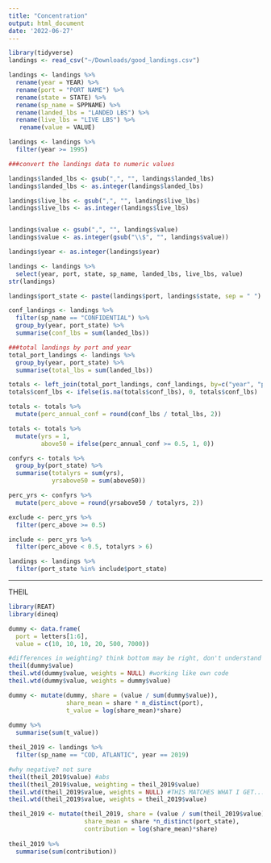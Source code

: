 ```yaml
---
title: "Concentration"
output: html_document
date: '2022-06-27'
---
```


```r
library(tidyverse)
landings <- read_csv("~/Downloads/good_landings.csv")
```

```r
landings <- landings %>%
  rename(year = YEAR) %>%
  rename(port = "PORT NAME") %>%
  rename(state = STATE) %>%
  rename(sp_name = SPPNAME) %>%
  rename(landed_lbs = "LANDED LBS") %>%
  rename(live_lbs = "LIVE LBS") %>%
   rename(value = VALUE)
```

```r
landings <- landings %>%
  filter(year >= 1995)
```

```r
###convert the landings data to numeric values

landings$landed_lbs <- gsub(",", "", landings$landed_lbs)
landings$landed_lbs <- as.integer(landings$landed_lbs)

landings$live_lbs <- gsub(",", "", landings$live_lbs)
landings$live_lbs <- as.integer(landings$live_lbs)


landings$value <- gsub(",", "", landings$value)
landings$value <- as.integer(gsub("\\$", "", landings$value))

landings$year <- as.integer(landings$year)

landings <- landings %>%
  select(year, port, state, sp_name, landed_lbs, live_lbs, value)
str(landings)
```

```r
landings$port_state <- paste(landings$port, landings$state, sep = " ")
```  

```r
conf_landings <- landings %>%
  filter(sp_name == "CONFIDENTIAL") %>%
  group_by(year, port_state) %>%
  summarise(conf_lbs = sum(landed_lbs)) 
```  

```r
###total landings by port and year
total_port_landings <- landings %>%
  group_by(year, port_state) %>%
  summarise(total_lbs = sum(landed_lbs))
```

```r
totals <- left_join(total_port_landings, conf_landings, by=c("year", "port_state")) 
totals$conf_lbs <- ifelse(is.na(totals$conf_lbs), 0, totals$conf_lbs)
```

```r
totals <- totals %>%
  mutate(perc_annual_conf = round(conf_lbs / total_lbs, 2))
```

```r
totals <- totals %>%
  mutate(yrs = 1,
         above50 = ifelse(perc_annual_conf >= 0.5, 1, 0)) 
```

```r
confyrs <- totals %>%
  group_by(port_state) %>%
  summarise(totalyrs = sum(yrs),
            yrsabove50 = sum(above50))
```

```r
perc_yrs <- confyrs %>%
  mutate(perc_above = round(yrsabove50 / totalyrs, 2))
```

```r
exclude <- perc_yrs %>%
  filter(perc_above >= 0.5)
```

```r
include <- perc_yrs %>%
  filter(perc_above < 0.5, totalyrs > 6)
```

```r
landings <- landings %>%
  filter(port_state %in% include$port_state)

```



-------------------------------------------------------------------------
THEIL

```r
library(REAT)
library(dineq)

dummy <- data.frame(
  port = letters[1:6],
  value = c(10, 10, 10, 20, 500, 7000))

#differences in weighting? think bottom may be right, don't understand why the top still isnt working
theil(dummy$value)
theil.wtd(dummy$value, weights = NULL) #working like own code
theil.wtd(dummy$value, weights = dummy$value)
```

```r

dummy <- mutate(dummy, share = (value / sum(dummy$value)),
                share_mean = share * n_distinct(port), 
                t_value = log(share_mean)*share)
  
dummy %>%
  summarise(sum(t_value))

```

```r
theil_2019 <- landings %>%
  filter(sp_name == "COD, ATLANTIC", year == 2019) 

#why negative? not sure
theil(theil_2019$value) #abs
theil(theil_2019$value, weighting = theil_2019$value)
theil.wtd(theil_2019$value, weights = NULL) #THIS MATCHES WHAT I GET...STILL CANNOT BE CORRECT
theil.wtd(theil_2019$value, weights = theil_2019$value)
```

```r
theil_2019 <- mutate(theil_2019, share = (value / sum(theil_2019$value)),
                     share_mean = share *n_distinct(port_state),
                     contribution = log(share_mean)*share)
  
theil_2019 %>%
  summarise(sum(contribution))

```
